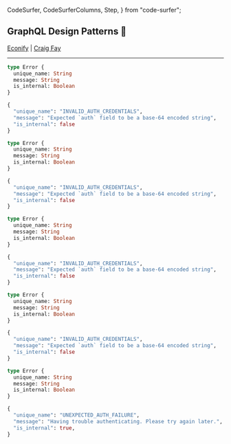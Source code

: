   CodeSurfer,
  CodeSurferColumns,
  Step,
} from "code-surfer";



## GraphQL Design Patterns 👋

[Econify](https://econify.com) | [Craig Fay](https://github.com/craigfay)

---

<CodeSurfer>

```graphql title="The Error Type"
type Error {
  unique_name: String
  message: String
  is_internal: Boolean
}

{
  "unique_name": "INVALID_AUTH_CREDENTIALS",
  "message": "Expected `auth` field to be a base-64 encoded string",
  "is_internal": false
}
```

```graphql title="The Error Type" 2,8
type Error {
  unique_name: String
  message: String
  is_internal: Boolean
}

{
  "unique_name": "INVALID_AUTH_CREDENTIALS",
  "message": "Expected `auth` field to be a base-64 encoded string",
  "is_internal": false
}
```

```graphql title="The Error Type" 3,9
type Error {
  unique_name: String
  message: String
  is_internal: Boolean
}

{
  "unique_name": "INVALID_AUTH_CREDENTIALS",
  "message": "Expected `auth` field to be a base-64 encoded string",
  "is_internal": false
}
```

```graphql title="The Error Type" 4,10
type Error {
  unique_name: String
  message: String
  is_internal: Boolean
}

{
  "unique_name": "INVALID_AUTH_CREDENTIALS",
  "message": "Expected `auth` field to be a base-64 encoded string",
  "is_internal": false
}
```

```graphql title="The Error Type" 4,8:10
type Error {
  unique_name: String
  message: String
  is_internal: Boolean
}

{
  "unique_name": "UNEXPECTED_AUTH_FAILURE",
  "message": "Having trouble authenticating. Please try again later.",
  "is_internal": true,
}
```

</CodeSurfer>


